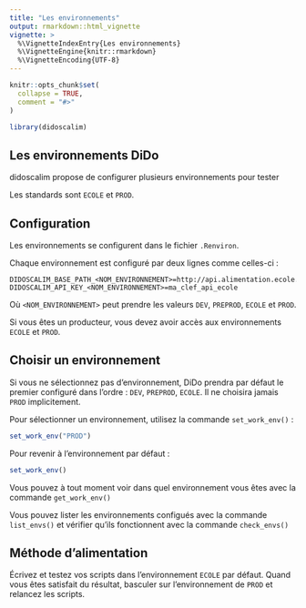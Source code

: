 ```yaml
---
title: "Les environnements"
output: rmarkdown::html_vignette
vignette: >
  %\VignetteIndexEntry{Les environnements}
  %\VignetteEngine{knitr::rmarkdown}
  %\VignetteEncoding{UTF-8}
---
```


```r
knitr::opts_chunk$set(
  collapse = TRUE,
  comment = "#>"
)
```

```r
library(didoscalim)
```

## Les environnements DiDo

didoscalim propose de configurer plusieurs environnements pour tester 

Les standards sont `ECOLE` et `PROD`.

## Configuration

Les environnements se configurent dans le fichier `.Renviron`.

Chaque environnement est configuré par deux lignes comme celles-ci :

```
DIDOSCALIM_BASE_PATH_<NOM_ENVIRONNEMENT>=http://api.alimentation.ecole.fr/v1
DIDOSCALIM_API_KEY_<NOM_ENVIRONNEMENT>=ma_clef_api_ecole
```

Où `<NOM_ENVIRONNEMENT>` peut prendre les valeurs `DEV`, `PREPROD`, `ECOLE` et
`PROD`.

Si vous êtes un producteur, vous devez avoir accès aux environnements `ECOLE` et
`PROD`.

## Choisir un environnement

Si vous ne sélectionnez pas d'environnement, DiDo prendra par défaut le premier
configuré dans l'ordre : `DEV`, `PREPROD`, `ECOLE`. Il ne choisira jamais `PROD`
implicitement.

Pour sélectionner un environnement, utilisez la commande `set_work_env()` :

```r
set_work_env("PROD")
```

Pour revenir à l'environnement par défaut :

```r
set_work_env()
```

Vous pouvez à tout moment voir dans quel environnement vous êtes avec la
commande `get_work_env()`

Vous pouvez lister les environnements configués avec la commande `list_envs()`
et vérifier qu'ils fonctionnent avec la commande `check_envs()`

## Méthode d'alimentation

Écrivez et testez vos scripts dans l'environnement `ECOLE` par défaut. Quand
vous êtes satisfait du résultat, basculer sur l'environnement de `PROD` et
relancez les scripts.
